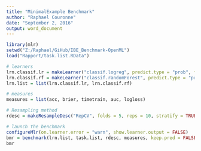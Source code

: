 ```yaml
---
title: "MinimalExample Benchmark"
author: "Raphael Couronne"
date: "September 2, 2016"
output: word_document
---
```




```r
library(mlr)
setwd("Z:/Raphael/GiHub/IBE_Benchmark-OpenML")
load("Rapport/task.list.RData")

# learners
lrn.classif.lr = makeLearner("classif.logreg", predict.type = "prob", fix.factors.prediction = TRUE) # stats package
lrn.classif.rf = makeLearner("classif.randomForest", predict.type = "prob", fix.factors.prediction = TRUE) # randomForest package
lrn.list = list(lrn.classif.lr, lrn.classif.rf) 

# measures
measures = list(acc, brier, timetrain, auc, logloss)

# Resampling method
rdesc = makeResampleDesc("RepCV", folds = 5, reps = 10, stratify = TRUE)

# launch the benchmark
configureMlr(on.learner.error = "warn", show.learner.output = FALSE)
bmr = benchmark(lrn.list, task.list, rdesc, measures, keep.pred = FALSE, models = FALSE, show.info = FALSE)
bmr
```

